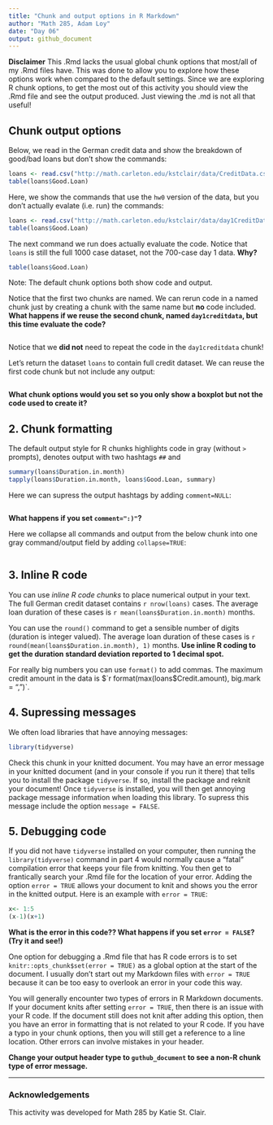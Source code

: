 ```yaml
---
title: "Chunk and output options in R Markdown"
author: "Math 285, Adam Loy"
date: "Day 06"
output: github_document
---
```


**Disclaimer** This .Rmd lacks the usual global chunk options that most/all of my .Rmd files have. This was done to allow you to explore how these options work when compared to the default settings. Since we are exploring R chunk options, to get the most out of this activity you should view the .Rmd file and see the output produced. Just viewing the .md is not all that useful! 

## Chunk output options
Below, we read in the German credit data and show the breakdown of good/bad loans but don't show the commands:
```r
loans <- read.csv("http://math.carleton.edu/kstclair/data/CreditData.csv")
table(loans$Good.Loan)
```

Here, we show the commands that use the `hw0` version of the data, but you don't actually evalate (i.e. run) the commands: 
```r
loans <- read.csv("http://math.carleton.edu/kstclair/data/day1CreditData.csv")
table(loans$Good.Loan)
```

The next command we run does actually evaluate the code. Notice that `loans` is still the full 1000 case dataset, not the 700-case day 1 data. **Why?**
```r
table(loans$Good.Loan)
```
Note: The default chunk options both show code and output.

Notice that the first two chunks are named. We can rerun code in a named chunk just by creating a chunk with the same name but **no** code included. **What happens if we reuse the second chunk, named `day1creditdata`, but this time evaluate the code?**
```r
```
Notice that we **did not** need to repeat the code in the `day1creditdata` chunk!

Let's return the dataset `loans` to contain full credit dataset. We can reuse the first code chunk but not include any output:
```r
```

**What chunk options would you set so you only show a boxplot but not the code used to create it?**

## 2. Chunk formatting
The default output style for R chunks highlights code in gray (without `>` prompts), denotes output with two hashtags `##` and 
```r
summary(loans$Duration.in.month)
tapply(loans$Duration.in.month, loans$Good.Loan, summary)
```

Here we can supress the output hashtags by adding `comment=NULL`:
```r
```
**What happens if you set `comment=":)"`?**

Here we collapse all commands and output from the below chunk into one gray command/output field by adding `collapse=TRUE`:
```r
```

## 3. Inline R code
You can use *inline R code chunks* to place numerical output in your text. The full German credit dataset contains `r nrow(loans)` cases. The average loan duration of these cases is `r mean(loans$Duration.in.month)` months.

You can use the `round()` command to get a sensible number of digits (duration is integer valued). The average loan duration of these cases is `r round(mean(loans$Duration.in.month), 1)` months. **Use inline R coding to get the duration standard deviation reported to 1 decimal spot.**

For really big numbers you can use `format()` to add commas. The maximum credit amount in the data is  $`r format(max(loans$Credit.amount), big.mark = ",")`. 


## 4. Supressing messages
We often load libraries that have annoying messages:
```r
library(tidyverse)
```
Check this chunk in your knitted document. You may have an error message in your knitted document (and in your console if you run it there) that tells you to install the package `tidyverse`. If so, install the package and reknit your document! Once `tidyverse` is installed, you will then get  annoying package message information when loading this library. To supress this message include the option `message = FALSE`.


## 5. Debugging code
If you did not have `tidyverse` installed on your computer, then running the `library(tidyverse)` command in part 4 would normally cause a "fatal" compilation error that keeps your file from knitting. You then get to frantically search your .Rmd file for the location of your error. Adding the option `error = TRUE` allows your document to knit and shows you the error in the knitted output. Here is an example with `error = TRUE`:
```r
x<- 1:5
(x-1)(x+1)
```
**What is the error in this code?? What happens if you set `error = FALSE`? (Try it and see!)**

One option for debugging a .Rmd file that has R code errors is to set `knitr::opts_chunk$set(error = TRUE)` as a global option at the start of the document. I usually don't start out my Markdown files with `error = TRUE` because it can be too easy to overlook an error in your code this way. 

You will generally encounter two types of errors in R Markdown documents. If your document knits after setting `error = TRUE`, then there is an issue with your R code. If the document still does not knit after adding this option, then you have an error in formatting that is not related to your R code. If you have a typo in your chunk options, then you will still get a reference to a line location. Other errors can involve mistakes in your header. 

**Change your output header type to `guthub_document` to see a non-R chunk type of error message.**

* * *

### Acknowledgements

This activity was developed for Math 285 by Katie St. Clair.

